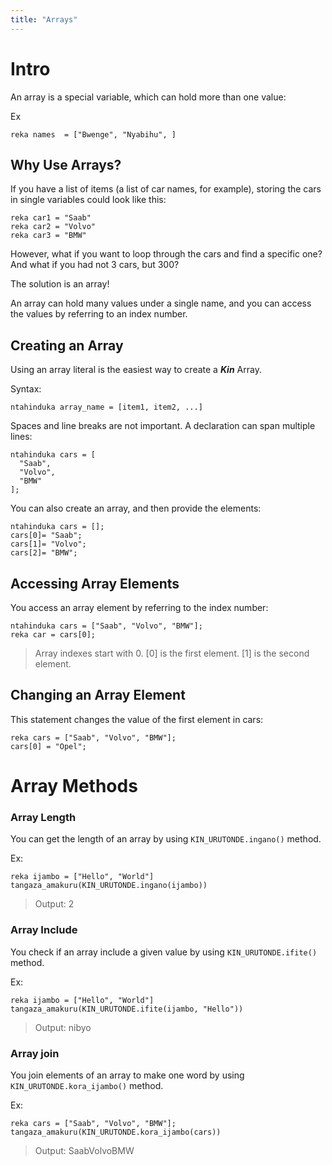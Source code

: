 ```yaml
---
title: "Arrays"
---
```


# Intro

An array is a special variable, which can hold more than one value:

Ex

```Kin
reka names  = ["Bwenge", "Nyabihu", ]
```

## Why Use Arrays?

If you have a list of items (a list of car names, for example), storing the cars in single variables could look like this:

```Kin
reka car1 = "Saab"
reka car2 = "Volvo"
reka car3 = "BMW"
```

However, what if you want to loop through the cars and find a specific one? And what if you had not 3 cars, but 300?

The solution is an array!

An array can hold many values under a single name, and you can access the values by referring to an index number.

## Creating an Array

Using an array literal is the easiest way to create a **_Kin_** Array.

Syntax:

```Kin
ntahinduka array_name = [item1, item2, ...]
```

Spaces and line breaks are not important. A declaration can span multiple lines:

```Kin
ntahinduka cars = [
  "Saab",
  "Volvo",
  "BMW"
];
```

You can also create an array, and then provide the elements:

```Kin
ntahinduka cars = [];
cars[0]= "Saab";
cars[1]= "Volvo";
cars[2]= "BMW";
```

## Accessing Array Elements

You access an array element by referring to the index number:

```Kin
ntahinduka cars = ["Saab", "Volvo", "BMW"];
reka car = cars[0];
```

> Array indexes start with 0.
> [0] is the first element. [1] is the second element.

## Changing an Array Element

This statement changes the value of the first element in cars:

```Kin
reka cars = ["Saab", "Volvo", "BMW"];
cars[0] = "Opel";
```

# Array Methods

### Array Length

You can get the length of an array by using `KIN_URUTONDE.ingano()` method.

Ex:

```Kin
reka ijambo = ["Hello", "World"]
tangaza_amakuru(KIN_URUTONDE.ingano(ijambo))
```

> Output: 2

### Array Include

You check if an array include a given value by using `KIN_URUTONDE.ifite()` method.

Ex:

```Kin
reka ijambo = ["Hello", "World"]
tangaza_amakuru(KIN_URUTONDE.ifite(ijambo, "Hello"))
```

> Output: nibyo

### Array join

You join elements of an array to make one word by using `KIN_URUTONDE.kora_ijambo()` method.

Ex:

```Kin
reka cars = ["Saab", "Volvo", "BMW"];
tangaza_amakuru(KIN_URUTONDE.kora_ijambo(cars))
```

> Output: SaabVolvoBMW
